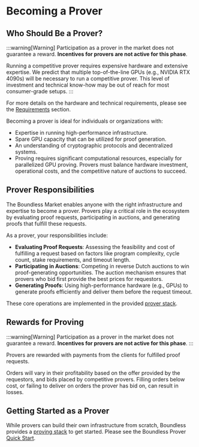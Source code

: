 # Becoming a Prover

## Who Should Be a Prover?

:::warning[Warning]
Participation as a prover in the market does not guarantee a reward. **Incentives for provers are not active for this phase**.

Running a competitive prover requires expensive hardware and extensive expertise. We predict that multiple top-of-the-line GPUs (e.g., NVIDIA RTX 4090s) will be necessary to run a competitive prover. This level of investment and technical know-how may be out of reach for most consumer-grade setups.
:::

For more details on the hardware and technical requirements, please see the [Requirements](/prove/requirements) section. 

Becoming a prover is ideal for individuals or organizations with:

* Expertise in running high-performance infrastructure.
* Spare GPU capacity that can be utilized for proof generation.
* An understanding of cryptographic protocols and decentralized systems.
* Proving requires significant computational resources, especially for parallelized GPU proving. Provers must balance hardware investment, operational costs, and the competitive nature of auctions to succeed.

## Prover Responsibilities 

The Boundless Market enables anyone with the right infrastructure and expertise to become a prover. Provers play a critical role in the ecosystem by evaluating proof requests, participating in auctions, and generating proofs that fulfill these requests.

As a prover, your responsibilities include:

* **Evaluating Proof Requests**: Assessing the feasibility and cost of fulfilling a request based on factors like program complexity, cycle count, stake requirements, and timeout length.
* **Participating in Auctions**: Competing in reverse Dutch auctions to win proof-generating opportunities. The auction mechanism ensures that provers who bid first provide the best prices for requestors.
* **Generating Proofs**: Using high-performance hardware (e.g., GPUs) to generate proofs efficiently and deliver them before the request timeout.

These core operations are implemented in the provided [prover stack](/prove/proving-stack).

## Rewards for Proving

:::warning[Warning]
Participation as a prover in the market does not guarantee a reward. **Incentives for provers are not active for this phase**.
:::

Provers are rewarded with payments from the clients for fulfilled proof requests.

Orders will vary in their profitability based on the offer provided by the requestors, and bids placed by competitive provers.
Filling orders below cost, or failing to deliver on orders the prover has bid on, can result in losses.

## Getting Started as a Prover

While provers can build their own infrastructure from scratch, Boundless provides a [proving stack](/prove/proving-stack) to get started.
Please see the Boundless Prover [Quick Start](/prove/quick-start).
